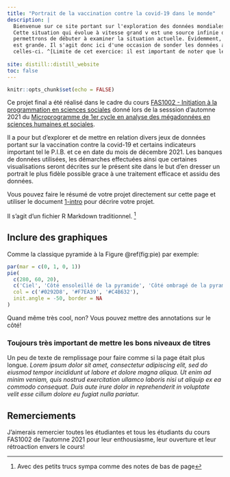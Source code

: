 ```yaml
---
title: "Portrait de la vaccination contre la covid-19 dans le monde"
description: |
  Bienvenue sur ce site portant sur l'exploration des données mondiales de la vaccination contre la covid-19. 
  Cette situation qui évolue à vitesse grand v est une source infinie de données. Les prochaines pages 
  permettrons de débuter à examiner la situation actuelle. Évidemment, la magnitude de la pandémie de SRAS-CoV-2
  est grande. Il s'agit donc ici d'une occasion de sonder les données afin d'approfondir notre compréhension de 
  celles-ci. ^[Limite de cet exercice: il est important de noter que le but de cette présentation est d'explorer les données et non d'émettre quelconques recommendations ou d'en sortir des conclusions hautement scientifiques.]
  
site: distill::distill_website
toc: false
---
```


```r
knitr::opts_chunk$set(echo = FALSE)
```
Ce projet final a été réalisé dans le cadre du cours [FAS1002 - Initiation à la programmation en sciences
sociales](https://admission.umontreal.ca/cours-et-horaires/cours/fas-1002/) donné 
lors de la sesssion d'automne 2021 du [Microprogramme de 1er cycle en analyse des
mégadonnées en sciences humaines et
sociales](https://admission.umontreal.ca/programmes/microprogramme-de-1er-cycle-en-analyse-des-megadonnees-en-sciences-humaines-et-sociales/structure-du-programme/).  

Il a pour but d'explorer et de mettre en relation divers jeux de données portant sur la vaccination contre la covid-19 
et certains indicateurs important tel le P.I.B. et ce en date du mois de décembre 2021. 
Les banques de données utilisées, les démarches effectuées ainsi que certaines visualisations seront décrites sur le présent site
dans le but d'en dresser un portrait le plus fidèle possible grace à une traitement efficace et assidu des données. 




Vous pouvez faire le résumé de votre projet directement sur cette page et utiliser le document [1-intro](1-intro.html) pour décrire votre projet.

Il s'agit d'un fichier R Markdown traditionnel. ^[Avec des petits trucs sympa comme des notes de bas de page]

## Inclure des graphiques

Comme la classique pyramide à la Figure \@ref(fig:pie) par exemple:

```r
par(mar = c(0, 1, 0, 1))
pie(
  c(280, 60, 20),
  c('Ciel', 'Côté ensoleillé de la pyramide', 'Côté ombragé de la pyramide'),
  col = c('#0292D8', '#F7EA39', '#C4B632'),
  init.angle = -50, border = NA
)
```

<aside>
Quand même très cool, non? Vous pouvez mettre des annotations sur le côté! 
</aside>

### Toujours très important de mettre les bons niveaux de titres

Un peu de texte de remplissage pour faire comme si la page était plus longue. *Lorem ipsum dolor sit amet, consectetur adipiscing elit, sed do eiusmod tempor incididunt ut labore et dolore magna aliqua. Ut enim ad minim veniam, quis nostrud exercitation ullamco laboris nisi ut aliquip ex ea commodo consequat. Duis aute irure dolor in reprehenderit in voluptate velit esse cillum dolore eu fugiat nulla pariatur.*

## Remerciements {.appendix}

J'aimerais remercier toutes les étudiantes et tous les étudiants du cours FAS1002 de l'automne 2021 pour leur enthousiasme, leur ouverture et leur rétroaction envers le cours!
